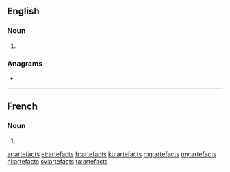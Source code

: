 ==English==

===Noun===
{{head|en|noun plural form}}

# {{plural of|artefact|lang=en}}

===Anagrams===
* {{l|en|after-cast}}

----

==French==

===Noun===
{{head|fr|noun plural form|g=m}}

# {{plural of|artefact|lang=fr}}

[[ar:artefacts]]
[[et:artefacts]]
[[fr:artefacts]]
[[ku:artefacts]]
[[mg:artefacts]]
[[my:artefacts]]
[[nl:artefacts]]
[[sv:artefacts]]
[[ta:artefacts]]